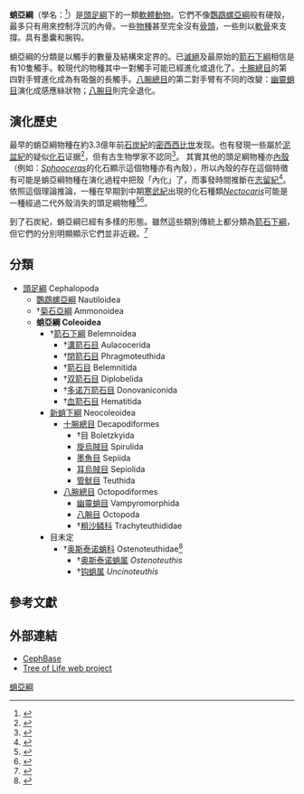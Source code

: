 {{Automatic taxobox
| fossil_range = {{fossil range|earliest=410|339|0}}[[石炭纪|石炭纪]]–现代
| image = Haeckel Gamochonia.jpg
| image_caption = 《[[自然界的藝術形態|自然界的藝術形態]]》（1904年），圖版 54: Gamochonia
| taxon=Coleoidea
| authority = [[Francis_Arthur_Bather|Bather]], 1888
| subdivision_ranks = [[下綱|下綱]]及[[目_(生物)|目]]
| subdivision = [[#分類|见内文]]
}}

'''蛸亞綱'''（學名：{{lang|la|Coleoidea}}<ref name=Cephalopods>{{cite book en|id=ISBN 0-19-852761-6|author=Marion Nixon and J.Z. Young|year=2003|publisher=Oxford University Press|location=New York|title=The brains and lives of cephalopods}}</ref>）是[[頭足綱|頭足綱]]下的一類[[軟體動物|軟體動物]]。它們不像[[鸚鵡螺亞綱|鸚鵡螺亞綱]]般有硬殼，最多只有用來控制浮沉的內骨。一些[[物種|物種]]甚至完全沒有[[骨頭|骨頭]]，一些則以[[軟骨|軟骨]]來支撐。具有墨囊和腕钩。

蛸亞綱的分類是以觸手的數量及結構來定界的。已[[滅絕|滅絕]]及最原始的[[箭石下綱|箭石下綱]]相信是有10隻觸手。較現代的物種其中一對觸手可能已經進化或退化了。[[十腕總目|十腕總目]]的第四對手臂進化成為有吸盤的長觸手。[[八腕總目|八腕總目]]的第二對手臂有不同的改變：[[幽靈蛸目|幽靈蛸目]]演化成感應絲狀物；[[八腕目|八腕目]]則完全退化。

==演化歷史==
最早的蛸亞綱物種在約3.3億年前[[石炭紀|石炭紀]]的[[密西西比世|密西西比世]]发现。也有發現一些屬於[[泥盆紀|泥盆紀]]的疑似[[化石|化石]]证据<ref name="Bandel et al. 1983">{{cite journal en |author1=Bandel, Klaus |author2=Reitner, J. |author3= Sturmer, W. |last-author-amp=yes |year=1983|title=Coleoidea from the Lower Devonian Black Slate ("Hunsruck-Schiefer")|journal=Neues Jahrbuch für Geologie und Paläontologie, Abhandlungen|volume=165|issue=3|pages=397-417|location=[[斯圖加特|Stuttgart]] ([[德國|德國]])}}</ref>，但有古生物學家不認同<ref name="Nishighuchi & Mapes 2008">{{Cite book en|author=Nishiguchi, Michelle, & Mapes, Royal K.|year=2008|chapter=Cephalopoda|title=Phylogeny and evolution of the Mollusca|editor=Ponder, Winston F., & Lindberg, David R.|pages=163-199|location=Dordrecht, The Netherlands|publisher=Springer|id=ISBN 978-0520250925}}</ref>。
其實其他的頭足綱物種亦[[內殼|內殼]]（例如：''[[Sphooceras|Sphooceras]]''的化石顯示這個物種亦有內殼），所以內殼的存在這個特徵有可能是蛸亞綱物種在演化過程中把殼「內化」了，而事發時間推斷在[[志留紀|志留紀]]<ref>{{Cite journal|title=An endocochleate experiment" in the Silurian straight-shelled cephalopod ''Sphooceras''|author=Turek V|author2=Manda Š|journal=Bulletin of Geosciences|url=http://www.geology.cz/bulletin/contents/art1335|volume=87|issue=4|pages=767–813|doi=10.3140/bull.geosci.1335|access-date=2016-09-19|archive-date=2020-07-11|archive-url=https://web.archive.org/web/20200711183629/http://www.geology.cz/bulletin/contents/art1335|dead-url=no}}</ref>。依照這個理論推論，一種在早期到中期[[寒武紀|寒武紀]]出現的化石種類''[[Nectocaris|Nectocaris]]''可能是一種經過二代外殼消失的頭足綱物種<ref name="Smith2010">{{Cite journal | doi = 10.1038/nature09068 | title = Primitive soft-bodied cephalopods from the Cambrian | url = http://people.ds.cam.ac.uk/ms609/nectocaris.html | year = 2010 | last1 = Smith | first1 = M. R. | last2 = Caron | first2 = J. B. | journal = Nature | volume = 465 | pages = 469–472 | pmid = 20505727 | issue = 7297 | bibcode = 2010Natur.465..469S | deadurl = yes | archiveurl = https://web.archive.org/web/20160127211756/http://people.ds.cam.ac.uk/ms609/nectocaris.html | archivedate = 2016-01-27 | access-date = 2016-09-19 }}</ref><ref name="Smith2013">{{cite journal | doi = 10.1666/12029 | last1 = Smith | first1 = M. R. | year = 2013 | title = Nectocaridid ecology, diversity and affinity: early origin of a cephalopod-like body plan | journal = Paleobiology | volume = 39 | issue = 2 | url = http://www.psjournals.org/doi/abs/10.1666/12029 | pages = 291–321 | jstor = }}</ref>。

到了石炭紀，蛸亞綱已經有多樣的形態。雖然這些類別傳統上都分類為[[箭石下綱|箭石下綱]]，但它們的分別明顯顯示它們並非近親。<ref name="Dougushaeva et al. 2007">{{Cite book en|author=Doguzhaeva, Larisa A., Mapes, Royal H., & Mutvei, Harry|year=2007|chapter=A Late Carboniferous Coleoid Cephalopod from the Mazon Creek Lagerstätte (USA) with a radula, arm hooks, mantle tissues, and ink|title=Cephalopods Present & Past: New Insights and Fresh Perspectives|editor=Landman, Neil H., Davis, Richard Arnold, & Mapes, Royal H.|pages=121-43|location=Berkeley & Los Angeles, California, USA|publisher=University of California Press}}</ref>

==分類==
* [[頭足綱|頭足綱]] Cephalopoda
** [[鸚鵡螺亞綱|鸚鵡螺亞綱]] Nautiloidea
** †[[菊石亞綱|菊石亞綱]] Ammonoidea
** '''蛸亞綱 Coleoidea'''
*** †[[箭石下綱|箭石下綱]] Belemnoidea
****†[[溝箭石目|溝箭石目]] Aulacocerida
****†[[閉箭石目|閉箭石目]] Phragmoteuthida
****†[[箭石目|箭石目]] Belemnitida
****†[[双箭石目|双箭石目]] Diplobelida
****†[[多诺万箭石目|多诺万箭石目]] Donovaniconida
****†[[血箭石目|血箭石目]] Hematitida
*** [[新蛸下綱|新蛸下綱]] Neocoleoidea
**** [[十腕總目|十腕總目]] Decapodiformes
***** †目 Boletzkyida
***** [[旋烏賊目|旋烏賊目]] Spirulida
***** [[墨魚目|墨魚目]] Sepiida
***** [[耳烏賊目|耳烏賊目]] Sepiolida
***** [[管鱿目|管鱿目]] Teuthida
**** [[八腕總目|八腕總目]] Octopodiformes
***** [[幽靈蛸目|幽靈蛸目]] Vampyromorphida
***** [[八腕目|八腕目]] Octopoda
***** †[[粗沙鱗属|粗沙鳞科]] Trachyteuthididae
*** 目未定
**** †[[奥斯泰诺蛸科|奥斯泰诺蛸科]] Ostenoteuthidae<ref name="Garassino 2000">{{Cite journal | last1 = Garassino | first1 = A. | last2 = Donovan | first2 = D. T. | doi = 10.1111/1475-4983.00160 | title = A New Family of Coleoids from the Lower Jurassic of [[Osteno|Osteno]], Northern Italy | journal = Palaeontology | volume = 43 | issue = 6 | pages = 1019 | year = 2000 | pmid =  | pmc = }}</ref>
***** †[[奥斯泰诺蛸属|奥斯泰诺蛸属]] ''Ostenoteuthis''
***** †[[钩蛸属|钩蛸属]] ''Uncinoteuthis''

== 參考文獻 ==
{{reflist}}

== 外部連結 ==
* [https://web.archive.org/web/20050216092542/http://www.cephbase.utmb.edu/spdb/subclassgroup.cfm?Subclass=Coleoidea CephBase]
* [http://tolweb.org/tree?group=Coleoidea Tree of Life web project] {{Wayback|url=http://tolweb.org/tree?group=Coleoidea |date=20210308095809 }}
{{軟體動物的目}}
{{Taxonbar|from=Q749814}}

[[Category:蛸亞綱|]]